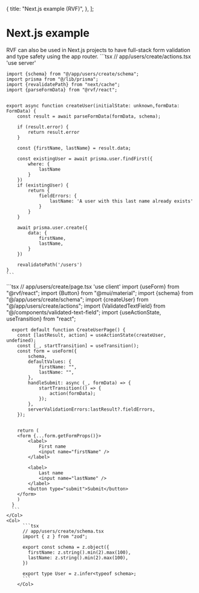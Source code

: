 
  {
    title: "Next.js example (RVF)",
  },
];

# Next.js example

<Row>
  <Col>
    RVF can also be used in Next.js projects to have full-stack form validation and type safety using the app router.
  </Col>
  <Col>
    ```tsx
    // app/users/create/actions.tsx
    'use server'

    import {schema} from "@/app/users/create/schema";
    import prisma from "@/lib/prisma";
    import {revalidatePath} from "next/cache";
    import {parseFormData} from "@rvf/react";


    export async function createUser(initialState: unknown,formData: FormData) {
        const result = await parseFormData(formData, schema);

        if (result.error) {
            return result.error
        }

        const {firstName, lastName} = result.data;

        const existingUser = await prisma.user.findFirst({
            where: {
                lastName
            }
        })
        if (existingUser) {
            return {
                fieldErrors: {
                    lastName: 'A user with this last name already exists'
                }
            }
        }

        await prisma.user.create({
            data: {
                firstName,
                lastName,
            }
        })

        revalidatePath('/users')
    }
    ```
  </Col>
  <Col>
      ```tsx
      // app/users/create/page.tsx
      'use client'
      import {useForm} from "@rvf/react";
      import {Button} from "@mui/material";
      import {schema} from "@/app/users/create/schema";
      import {createUser} from "@/app/users/create/actions";
      import {ValidatedTextField} from "@/components/validated-text-field";
      import {useActionState, useTransition} from "react";

      export default function CreateUserPage() {
      	const [lastResult, action] = useActionState(createUser, undefined);
      	const [_, startTransition] = useTransition();
      	const form = useForm({
      		schema,
      		defaultValues: {
      			firstName: "",
      			lastName: "",
      		},
      		handleSubmit: async (_, formData) => {
      			startTransition(() => {
      				action(formData);
      			});
      		},
      		serverValidationErrors:lastResult?.fieldErrors,
      	});


      	return (
		<form {...form.getFormProps()}>
			<label>
				First name
				<input name="firstName" />
			</label>

			<label>
				Last name
				<input name="lastName" />
			</label>
			<button type="submit">Submit</button>
		</form>
      	)
      }
      ```
    </Col>
    <Col>
          ```tsx
          // app/users/create/schema.tsx
          import { z } from "zod";

          export const schema = z.object({
          	firstName: z.string().min(2).max(100),
          	lastName: z.string().min(2).max(100),
          })

          export type User = z.infer<typeof schema>;
          ```
        </Col>
</Row>

